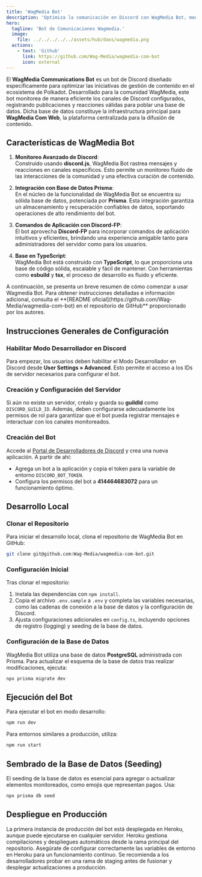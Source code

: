 ```yaml
---
title: 'WagMedia Bot'
description: 'Optimiza la comunicación en Discord con WagMedia Bot, monitoreo avanzado, integración con base de datos Prisma y gestión eficiente de contenido para Polkadot.'
hero:
  tagline: 'Bot de Comunicaciones Wagmedia.'
  image: 
    file: ../../../../../assets/hub/daos/wagmedia.png
  actions:
    - text: 'Github'
      link: https://github.com/Wag-Media/wagmedia-com-bot
      icon: external
---
```



El **WagMedia Communications Bot** es un bot de Discord diseñado específicamente para optimizar las iniciativas de gestión de contenido en el ecosistema de Polkadot. Desarrollado para la comunidad WagMedia, este bot monitorea de manera eficiente los canales de Discord configurados, registrando publicaciones y reacciones válidas para poblar una base de datos. Dicha base de datos constituye la infraestructura principal para **WagMedia Com Web**, la plataforma centralizada para la difusión de contenido.

## Características de WagMedia Bot
1. **Monitoreo Avanzado de Discord**:  
   Construido usando **discord.js**, WagMedia Bot rastrea mensajes y reacciones en canales específicos. Esto permite un monitoreo fluido de las interacciones de la comunidad y una efectiva curación de contenido.

2. **Integración con Base de Datos Prisma**:  
   En el núcleo de la funcionalidad de WagMedia Bot se encuentra su sólida base de datos, potenciada por **Prisma**. Esta integración garantiza un almacenamiento y recuperación confiables de datos, soportando operaciones de alto rendimiento del bot.

3. **Comandos de Aplicación con Discord-FP**:  
   El bot aprovecha **Discord-FP** para incorporar comandos de aplicación intuitivos y eficientes, brindando una experiencia amigable tanto para administradores del servidor como para los usuarios.

4. **Base en TypeScript**:  
   WagMedia Bot está construido con **TypeScript**, lo que proporciona una base de código sólida, escalable y fácil de mantener. Con herramientas como **esbuild** y **tsx**, el proceso de desarrollo es fluido y eficiente.

<ShowcaseCTA title="Configurar WagMedia Bot">
A continuación, se presenta un breve resumen de cómo comenzar a usar Wagmedia Bot. Para obtener instrucciones detalladas e información adicional, consulta el **[README oficial](https://github.com/Wag-Media/wagmedia-com-bot) en el repositorio de GitHub** proporcionado por los autores.
</ShowcaseCTA>

## Instrucciones Generales de Configuración
### Habilitar Modo Desarrollador en Discord
Para empezar, los usuarios deben habilitar el Modo Desarrollador en Discord desde **User Settings » Advanced**. Esto permite el acceso a los IDs de servidor necesarios para configurar el bot.

### Creación y Configuración del Servidor
Si aún no existe un servidor, créalo y guarda su **guildId** como `DISCORD_GUILD_ID`. Además, deben configurarse adecuadamente los permisos de rol para garantizar que el bot pueda registrar mensajes e interactuar con los canales monitoreados.

### Creación del Bot
Accede al [Portal de Desarrolladores de Discord](https://discord.com/developers/) y crea una nueva aplicación. A partir de ahí:
- Agrega un bot a la aplicación y copia el token para la variable de entorno `DISCORD_BOT_TOKEN`.
- Configura los permisos del bot a **414464683072** para un funcionamiento óptimo.

## Desarrollo Local
### Clonar el Repositorio
Para iniciar el desarrollo local, clona el repositorio de WagMedia Bot en GitHub:

```bash
git clone git@github.com:Wag-Media/wagmedia-com-bot.git
```

### Configuración Inicial
Tras clonar el repositorio:
1. Instala las dependencias con `npm install`.  
2. Copia el archivo `.env.sample` a `.env` y completa las variables necesarias, como las cadenas de conexión a la base de datos y la configuración de Discord.  
3. Ajusta configuraciones adicionales en `config.ts`, incluyendo opciones de registro (logging) y seeding de la base de datos.

### Configuración de la Base de Datos
WagMedia Bot utiliza una base de datos **PostgreSQL** administrada con Prisma. Para actualizar el esquema de la base de datos tras realizar modificaciones, ejecuta:

```bash
npx prisma migrate dev
```

## Ejecución del Bot
Para ejecutar el bot en modo desarrollo:

```bash
npm run dev
```

Para entornos similares a producción, utiliza:

```bash
npm run start
```

## Sembrado de la Base de Datos (Seeding)
El seeding de la base de datos es esencial para agregar o actualizar elementos monitoreados, como emojis que representan pagos. Usa:

```bash
npx prisma db seed
```

## Despliegue en Producción
La primera instancia de producción del bot está desplegada en Heroku, aunque puede ejecutarse en cualquier servidor. Heroku gestiona compilaciones y despliegues automáticos desde la rama principal del repositorio. Asegúrate de configurar correctamente las variables de entorno en Heroku para un funcionamiento continuo. Se recomienda a los desarrolladores probar en una rama de staging antes de fusionar y desplegar actualizaciones a producción.